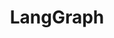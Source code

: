 ---
title: "LangGraph"
description: "Learn how to integrate GuardionAI with LangGraph for real-time AI guardrails and policy enforcement in your agent workflows."
---